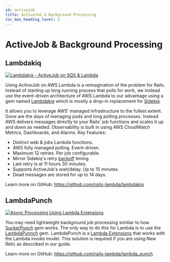 ```yaml
---
id: activejob
title: ActiveJob & Background Processing
toc_max_heading_level: 2
---
```


# ActiveJob & Background Processing


## Lambdakiq

<a href="https://github.com/rails-lambda/lambdakiq">
  <img
    alt="Lambdakiq - ActiveJob on SQS & Lambda"
    src={require("@site/static/img/docs/lambdakiq.png").default}
    style={{
      width: "50%",
      float: "right",
      marginLeft: "2rem",
      marginBottom: "1rem",
    }}
  />
</a>

Using ActiveJob on AWS Lambda is a reimagination of the problem for Rails. Instead of starting up long running process that polls for work, we instead use the event-driven architecture of AWS Lambda to our advantage using a gem named [Lambdakiq](https://github.com/rails-lambda/lambdakiq) which is mostly a drop-in replacement for [Sidekiq](https://github.com/mperham/sidekiq).

It allows you to leverage AWS' managed infrastructure to the fullest extent. Gone are the days of managing pods and long polling processes. Instead AWS delivers messages directly to your Rails' job functions and scales it up and down as needed. Observability is built in using AWS CloudWatch Metrics, Dashboards, and Alarms. Key Features:

- Distinct web & jobs Lambda functions.
- AWS fully managed polling. Event-driven.
- Maximum 12 retries. Per job configurable.
- Mirror Sidekiq's retry [backoff](https://github.com/mperham/sidekiq/wiki/Error-Handling#automatic-job-retry) timing.
- Last retry is at 11 hours 30 minutes.
- Supports ActiveJob's wait/delay. Up to 15 minutes.
- Dead messages are stored for up to 14 days.

Learn more on GitHub: https://github.com/rails-lambda/lambdakiq

## LambdaPunch

<a href="https://github.com/rails-lambda/lambda_punch">
  <img
    alt="Async Processing Using Lambda Extensions"
    src={require("@site/static/img/docs/lambdapunch.png").default}
    style={{
      width: "50%",
      float: "right",
      marginLeft: "2rem",
      marginBottom: "1rem",
    }}
  />
</a>

You may need lightweight background job processing similiar to how [SuckerPunch](https://github.com/brandonhilkert/sucker_punch) gem works. The only way to do this for Lambda is to use the [LambdaPunnch](https://github.com/rails-lambda/lambda_punch) gem. LambdaPunch is a [Lambda Extensions](https://docs.aws.amazon.com/lambda/latest/dg/runtimes-extensions-api.html) that works with the Lambda invoke model. This solution is required if you are using New Relic as described in our <DocLink id="observability" /> guide.

Learn more on GitHub: https://github.com/rails-lambda/lambda_punch

